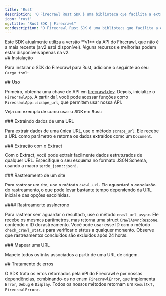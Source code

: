 ```yaml
---
title: 'Rust'
description: 'O Firecrawl Rust SDK é uma biblioteca que facilita a extração (scraping) e a varredura (crawling) de sites, gerando dados em um formato pronto para uso com modelos de linguagem (LLMs).'
icon: 'rust'
og:title: "Rust SDK | Firecrawl"
og:description: "O Firecrawl Rust SDK é uma biblioteca que facilita a extração (scraping) e a varredura (crawling) de sites, gerando dados em um formato pronto para uso com modelos de linguagem (LLMs)."
---
```



<Warning>
  Este SDK atualmente utiliza a versão **v1** da API do Firecrawl, que não é a mais recente (a v2 está disponível). Alguns recursos e melhorias podem estar disponíveis apenas na v2.
</Warning>


<div id="installation">
  ## Instalação
</div>

Para instalar o SDK do Firecrawl para Rust, adicione o seguinte ao seu `Cargo.toml`:

<InstallationRust />

<div id="usage">
  ## Uso
</div>

Primeiro, obtenha uma chave de API em [firecrawl.dev](https://firecrawl.dev). Depois, inicialize o `FirecrawlApp`. A partir daí, você pode acessar funções como `FirecrawlApp::scrape_url`, que permitem usar nossa API.

Veja um exemplo de como usar o SDK em Rust:

<ScrapeAndCrawlRustExample />

<div id="scraping-a-url">
  ### Extraindo dados de uma URL
</div>

Para extrair dados de uma única URL, use o método `scrape_url`. Ele recebe a URL como parâmetro e retorna os dados extraídos como um `Document`.

<ScrapeRustShort />

<div id="scraping-with-extract">
  ### Extração com o Extract
</div>

Com o Extract, você pode extrair facilmente dados estruturados de qualquer URL. Especifique o seu esquema no formato JSON Schema, usando a macro `serde_json::json!`.

<LLMExtractRust />

<div id="crawling-a-website">
  ### Rastreamento de um site
</div>

Para rastrear um site, use o método `crawl_url`. Ele aguardará a conclusão do rastreamento, o que pode levar bastante tempo dependendo da URL inicial e das opções escolhidas.

<CrawlRustShort />

<div id="crawling-asynchronously">
  #### Rastreamento assíncrono
</div>

Para rastrear sem aguardar o resultado, use o método `crawl_url_async`. Ele recebe os mesmos parâmetros, mas retorna uma struct `CrawlAsyncRespone`, contendo o ID do rastreamento. Você pode usar esse ID com o método `check_crawl_status` para verificar o status a qualquer momento. Observe que rastreamentos concluídos são excluídos após 24 horas.

<CrawlAsyncRustShort />

<div id="map-a-url">
  ### Mapear uma URL
</div>

Mapeie todos os links associados a partir de uma URL de origem.

<MapRustShort />

<div id="error-handling">
  ## Tratamento de erros
</div>

O SDK trata os erros retornados pela API do Firecrawl e por nossas dependências, combinando-os no enum `FirecrawlError`, que implementa `Error`, `Debug` e `Display`. Todos os nossos métodos retornam um `Result<T, FirecrawlError>`.